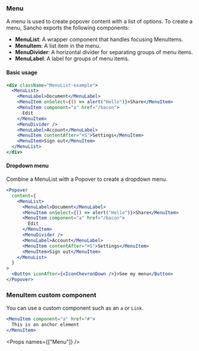 
<Nav title="Menu" />
<SEO title="Menu" />

<Container>
<Article sidebar={[
  { id: 'Menu', name: 'Menu' },
  { id: 'Basic usage', name: 'Basic usage' },
  { id: 'Dropdown menu', name: 'Dropdown menu'},
  { id: 'MenuItem custom component', name: 'Custom component'},
  { id: 'Props', name: 'Props'}
]}>

# Menu

A menu is used to create popover content with a list of options. To create a menu, Sancho exports the following components:

- **MenuList**: A wrapper component that handles focusing MenuItems.
- **MenuItem**: A list item in the menu.
- **MenuDivider**: A horizontal divider for separating groups of menu items.
- **MenuLabel**: A label for groups of menu items.

#### Basic usage

```jsx
<div className="MenuList-example">
  <MenuList>
    <MenuLabel>Document</MenuLabel>
    <MenuItem onSelect={() => alert("Hello")}>Share</MenuItem>
    <MenuItem component="a" href="/bacon">
      Edit
    </MenuItem>
    <MenuDivider />
    <MenuLabel>Account</MenuLabel>
    <MenuItem contentAfter="⌘S">Settings</MenuItem>
    <MenuItem>Sign out</MenuItem>
  </MenuList>
</div>
```

#### Dropdown menu

Combine a MenuList with a Popover to create a dropdown menu.

```jsx
<Popover
  content={
    <MenuList>
      <MenuLabel>Document</MenuLabel>
      <MenuItem onSelect={() => alert("Hello")}>Share</MenuItem>
      <MenuItem component="a" href="/bacon">
        Edit
      </MenuItem>
      <MenuDivider />
      <MenuLabel>Account</MenuLabel>
      <MenuItem contentAfter="⌘S">Settings</MenuItem>
      <MenuItem>Sign out</MenuItem>
    </MenuList>
  }
>
  <Button iconAfter={<IconChevronDown />}>See my menu</Button>
</Popover>
```

### MenuItem custom component

You can use a custom component such as an `a` or `Link`.

```.jsx
<MenuItem component="a" href="#">
  This is an anchor element
</MenuItem>
```

<Props names={["Menu"]} />

</Article>
</Container>
